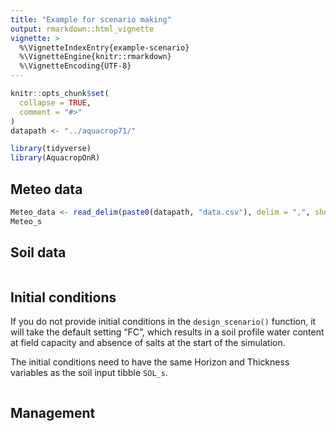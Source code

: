 ```yaml
---
title: "Example for scenario making"
output: rmarkdown::html_vignette
vignette: >
  %\VignetteIndexEntry{example-scenario}
  %\VignetteEngine{knitr::rmarkdown}
  %\VignetteEncoding{UTF-8}
---
```


```r
knitr::opts_chunk$set(
  collapse = TRUE,
  comment = "#>"
)
datapath <- "../aquacrop71/"
```

```r
library(tidyverse)
library(AquacropOnR)
```

## Meteo data

```r
Meteo_data <- read_delim(paste0(datapath, "data.csv"), delim = ",", show_col_types = F)
Meteo_s
```

## Soil data

```r

```

## Initial conditions
If you do not provide initial conditions in the `design_scenario()` function, it will take the default setting "FC", which results in a soil profile water content at field capacity and absence of salts at the start of the simulation. 

The initial conditions need to have the same Horizon and Thickness variables as the soil input tibble `SOL_s`.
 
```r

```

## Management

```r

```


